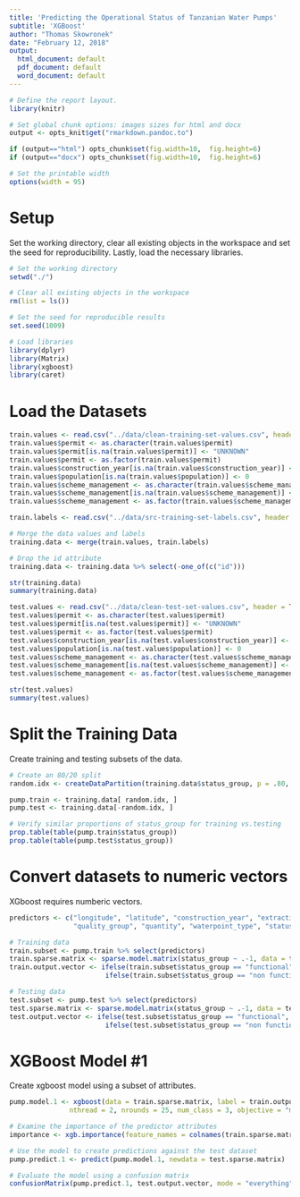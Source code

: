 ```yaml
---
title: 'Predicting the Operational Status of Tanzanian Water Pumps'
subtitle: 'XGBoost'
author: "Thomas Skowronek"
date: "February 12, 2018"
output:
  html_document: default
  pdf_document: default
  word_document: default
---
```



```r
# Define the report layout.
library(knitr)

# Set global chunk options: images sizes for html and docx
output <- opts_knit$get("rmarkdown.pandoc.to")

if (output=="html") opts_chunk$set(fig.width=10,  fig.height=6)
if (output=="docx") opts_chunk$set(fig.width=10,  fig.height=6)

# Set the printable width
options(width = 95)
```
\newline


# Setup
Set the working directory, clear all existing objects in the workspace and set the seed for reproducibility.  Lastly, load the necessary libraries.
```r
# Set the working directory
setwd("./")

# Clear all existing objects in the workspace
rm(list = ls())

# Set the seed for reproducible results
set.seed(1009)

# Load libraries
library(dplyr)
library(Matrix)
library(xgboost)
library(caret)
```
\newline


# Load the Datasets
```r
train.values <- read.csv("../data/clean-training-set-values.csv", header = TRUE, na.strings = "NA")
train.values$permit <- as.character(train.values$permit)
train.values$permit[is.na(train.values$permit)] <- "UNKNOWN"
train.values$permit <- as.factor(train.values$permit)
train.values$construction_year[is.na(train.values$construction_year)] <- 0
train.values$population[is.na(train.values$population)] <- 0
train.values$scheme_management <- as.character(train.values$scheme_management)
train.values$scheme_management[is.na(train.values$scheme_management)] <- "UNKNOWN"
train.values$scheme_management <- as.factor(train.values$scheme_management)

train.labels <- read.csv("../data/src-training-set-labels.csv", header = TRUE)

# Merge the data values and labels
training.data <- merge(train.values, train.labels)

# Drop the id attribute
training.data <- training.data %>% select(-one_of(c("id")))

str(training.data)
summary(training.data)

test.values <- read.csv("../data/clean-test-set-values.csv", header = TRUE, na.strings = "NA")
test.values$permit <- as.character(test.values$permit)
test.values$permit[is.na(test.values$permit)] <- "UNKNOWN"
test.values$permit <- as.factor(test.values$permit)
test.values$construction_year[is.na(test.values$construction_year)] <- 0
test.values$population[is.na(test.values$population)] <- 0
test.values$scheme_management <- as.character(test.values$scheme_management)
test.values$scheme_management[is.na(test.values$scheme_management)] <- "UNKNOWN"
test.values$scheme_management <- as.factor(test.values$scheme_management)

str(test.values)
summary(test.values)
```
\newline


# Split the Training Data
Create training and testing subsets of the data.
```r
# Create an 80/20 split
random.idx <- createDataPartition(training.data$status_group, p = .80, list = FALSE)

pump.train <- training.data[ random.idx, ]
pump.test <- training.data[-random.idx, ]

# Verify similar proportions of status_group for training vs.testing
prop.table(table(pump.train$status_group))
prop.table(table(pump.test$status_group))
```
\newline


# Convert datasets to numeric vectors
XGboost requires numberic vectors.
```r
predictors <- c("longitude", "latitude", "construction_year", "extraction_type_group",
                "quality_group", "quantity", "waterpoint_type", "status_group")

# Training data
train.subset <- pump.train %>% select(predictors)
train.sparse.matrix <- sparse.model.matrix(status_group ~ .-1, data = train.subset)
train.output.vector <- ifelse(train.subset$status_group == "functional", 0, 
                        ifelse(train.subset$status_group == "non functional", 1, 2))

# Testing data
test.subset <- pump.test %>% select(predictors)
test.sparse.matrix <- sparse.model.matrix(status_group ~ .-1, data = test.subset)
test.output.vector <- ifelse(test.subset$status_group == "functional", 0, 
                        ifelse(test.subset$status_group == "non functional", 1, 2))
```
\newline


# XGBoost Model #1
Create xgboost model using a subset of attributes.
```r

pump.model.1 <- xgboost(data = train.sparse.matrix, label = train.output.vector, max_depth = 15, eta = 1, 
               nthread = 2, nrounds = 25, num_class = 3, objective = "multi:softmax")

# Examine the importance of the predictor attributes
importance <- xgb.importance(feature_names = colnames(train.sparse.matrix), model = pump.model.1); importance

# Use the model to create predictions against the test dataset
pump.predict.1 <- predict(pump.model.1, newdata = test.sparse.matrix)

# Evaluate the model using a confusion matrix
confusionMatrix(pump.predict.1, test.output.vector, mode = "everything")
```
\newline